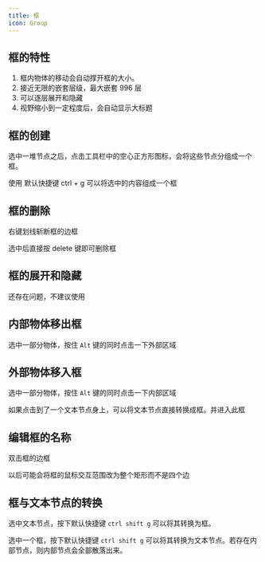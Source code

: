 ```yaml
---
title: 框
icon: Group
---
```


## 框的特性

1. 框内物体的移动会自动撑开框的大小。
2. 接近无限的嵌套层级，最大嵌套 996 层
3. 可以逐层展开和隐藏
4. 视野缩小到一定程度后，会自动显示大标题

## 框的创建

选中一堆节点之后，点击工具栏中的空心正方形图标，会将这些节点分组成一个框。

使用 默认快捷键 ctrl + g 可以将选中的内容组成一个框

## 框的删除

右键划线斩断框的边框

选中后直接按 delete 键即可删除框

## 框的展开和隐藏

还存在问题，不建议使用

## 内部物体移出框

选中一部分物体，按住 `Alt` 键的同时点击一下外部区域

## 外部物体移入框

选中一部分物体，按住 `Alt` 键的同时点击一下内部区域

如果点击到了一个文本节点身上，可以将文本节点直接转换成框。并进入此框

## 编辑框的名称

双击框的边框

<Callout>以后可能会将框的鼠标交互范围改为整个矩形而不是四个边</Callout>

## 框与文本节点的转换

选中文本节点，按下默认快捷键 `ctrl shift g` 可以将其转换为框。

选中一个框，按下默认快捷键 `ctrl shift g` 可以将其转换为文本节点。若存在内部节点，则内部节点会全部散落出来。

